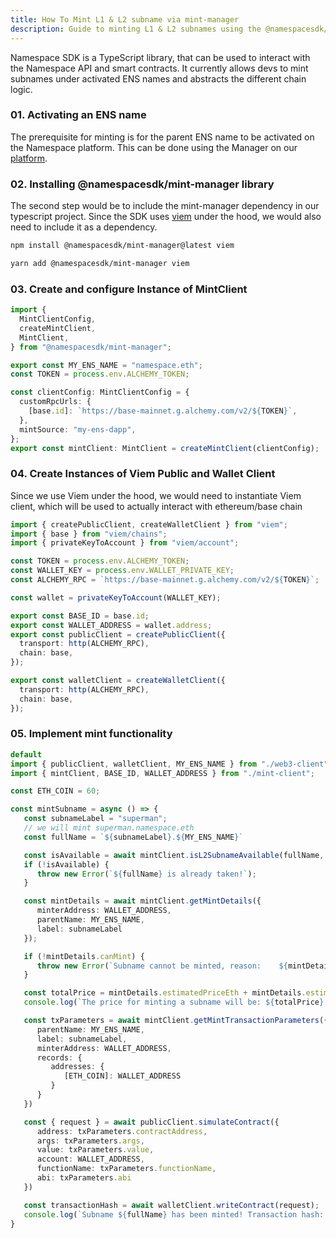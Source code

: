 ```yaml
---
title: How To Mint L1 & L2 subname via mint-manager
description: Guide to minting L1 & L2 subnames using the @namespacesdk/mint-manager library
---
```


Namespace SDK is a TypeScript library, that can be used to interact with the Namespace API and smart contracts. It currently allows devs to mint subnames under activated ENS names and abstracts the different chain logic.

### 01. Activating an ENS name

The prerequisite for minting is for the parent ENS name to be activated on the Namespace platform. This can be done using the Manager on our [platform](https://dapp.namespace.ninja).

### 02. Installing **@namespacesdk/mint-manager** library

The second step would be to include the mint-manager dependency in our typescript project. Since the SDK uses [viem](https://viem.sh/) under the hood, we would also need to include it as a dependency.

<CodeGroup>
  <CodeGroupItem title="Npm">

```bash
npm install @namespacesdk/mint-manager@latest viem
```

  </CodeGroupItem>
  <CodeGroupItem title="Yarn">

```bash
yarn add @namespacesdk/mint-manager viem
```

  </CodeGroupItem>
</CodeGroup>

### **03. Create and configure Instance of MintClient**

```typescript title="mint-client.ts"
import {
  MintClientConfig,
  createMintClient,
  MintClient,
} from "@namespacesdk/mint-manager";

export const MY_ENS_NAME = "namespace.eth";
const TOKEN = process.env.ALCHEMY_TOKEN;

const clientConfig: MintClientConfig = {
  customRpcUrls: {
    [base.id]: `https://base-mainnet.g.alchemy.com/v2/${TOKEN}`,
  },
  mintSource: "my-ens-dapp",
};
export const mintClient: MintClient = createMintClient(clientConfig);
```

### **04. Create Instances of Viem Public and Wallet Client**

Since we use Viem under the hood, we would need to instantiate Viem client, which will be used to actually interact with ethereum/base chain

```typescript title="web3-client.ts"
import { createPublicClient, createWalletClient } from "viem";
import { base } from "viem/chains";
import { privateKeyToAccount } from "viem/account";

const TOKEN = process.env.ALCHEMY_TOKEN;
const WALLET_KEY = process.env.WALLET_PRIVATE_KEY;
const ALCHEMY_RPC = `https://base-mainnet.g.alchemy.com/v2/${TOKEN}`;

const wallet = privateKeyToAccount(WALLET_KEY);

export const BASE_ID = base.id;
export const WALLET_ADDRESS = wallet.address;
export const publicClient = createPublicClient({
  transport: http(ALCHEMY_RPC),
  chain: base,
});

export const walletClient = createWalletClient({
  transport: http(ALCHEMY_RPC),
  chain: base,
});
```

### **05. Implement mint functionality**

```typescript
default
import { publicClient, walletClient, MY_ENS_NAME } from "./web3-client";
import { mintClient, BASE_ID, WALLET_ADDRESS } from "./mint-client";

const ETH_COIN = 60;

const mintSubname = async () => {
   const subnameLabel = "superman";
   // we will mint superman.namespace.eth
   const fullName = `${subnameLabel}.${MY_ENS_NAME}`

   const isAvailable = await mintClient.isL2SubnameAvailable(fullName, BASE_ID)
   if (!isAvailable) {
      throw new Error(`${fullName} is already taken!`);
   }

   const mintDetails = await mintClient.getMintDetails({
      minterAddress: WALLET_ADDRESS,
      parentName: MY_ENS_NAME,
      label: subnameLabel
   });

   if (!mintDetails.canMint) {
      throw new Error(`Subname cannot be minted, reason:    ${mintDetails.validationErrors[0] || "Unknown Reason"} `)
   }

   const totalPrice = mintDetails.estimatedPriceEth + mintDetails.estimatedFeeEth;
   console.log(`The price for minting a subname will be: ${totalPrice} ETH`)

   const txParameters = await mintClient.getMintTransactionParameters({
      parentName: MY_ENS_NAME,
      label: subnameLabel,
      minterAddress: WALLET_ADDRESS,
      records: {
         addresses: {
            [ETH_COIN]: WALLET_ADDRESS
         }
      }
   })

   const { request } = await publicClient.simulateContract({
      address: txParameters.contractAddress,
      args: txParameters.args,
      value: txParameters.value,
      account: WALLET_ADDRESS,
      functionName: txParameters.functionName,
      abi: txParameters.abi
   })

   const transactionHash = await walletClient.writeContract(request);
   console.log(`Subname ${fullName} has been minted! Transaction hash: ${transactionHash}`)
}
```
